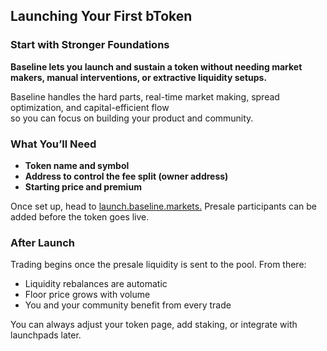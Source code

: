 
## Launching Your First bToken

### Start with Stronger Foundations

**Baseline lets you launch and sustain a token without needing market makers, manual interventions, 
or extractive liquidity setups.**

Baseline handles the hard parts, real-time market making, spread optimization, and capital-efficient flow  
so you can focus on building your product and community.

### What You’ll Need
- **Token name and symbol**
- **Address to control the fee split (owner address)**
- **Starting price and premium**

Once set up, head to [launch.baseline.markets.](https://launch.baseline.markets) Presale participants can be added before the token goes live.

### After Launch
Trading begins once the presale liquidity is sent to the pool. From there:
- Liquidity rebalances are automatic
- Floor price grows with volume
- You and your community benefit from every trade

You can always adjust your token page, add staking, or integrate with launchpads later.



